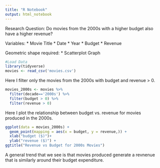 ---
title: "R Notebook"
output: html_notebook
---
Research Question: Do movies from the 2000s with a higher budget also have a higher revenue?

Variables:
* Movie Title
* Date
* Year
* Budget
* Revenue

Geometric shape required: 
* Scatterplot Graph
```{r}
#Load Data
library(tidyverse)
movies <- read_csv('movies.csv')
```
Here I filter only the movies from the 2000s with budget and revenue > 0.  
```{r}
movies_2000s <- movies %>%
  filter(decade=='2000s') %>%
  filter(budget > 0) %>%
  filter(revenue > 0)
```
Here I plot the relationship between budget vs. revenue for movies produced in the 2000s.
```{r}
ggplot(data = movies_2000s) +
  geom_point(mapping = aes(x = budget, y = revenue,)) +
  xlab("budget ($)")+
  ylab("revenue ($)") +
ggtitle("Revenue vs Budget for 2000s Movies")
```
A general trend that we see is that movies produced generate a revnenue that is similarly around their budget expenditure. 